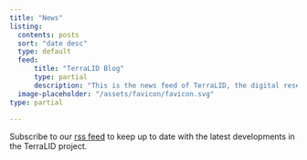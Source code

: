 ```yaml
---
title: "News"
listing: 
  contents: posts
  sort: "date desc"
  type: default
  feed: 
      title: "TerraLID Blog"
      type: partial
      description: "This is the news feed of TerraLID, the digital research data infrastructure for lead isotope data in archaeology."
  image-placeholder: "/assets/favicon/favicon.svg"
type: partial
  
---
```


Subscribe to our [rss feed](blog.xml) to keep up to date with the latest developments in the TerraLID project. 
